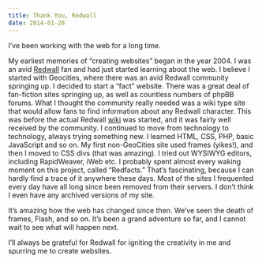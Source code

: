 ```yaml
---
title: Thank You, Redwall
date: 2014-01-28
---
```


I’ve been working with the web for a long time.

My earliest memories of “creating websites” began in the year 2004. I was an avid [Redwall](http://redwallabbey.com) fan and had just started learning about the web. I believe I started with Geocities, where there was an avid Redwall community springing up. I decided to start a “fact” website. There was a great deal of fan-fiction sites springing up, as well as countless numbers of phpBB forums. What I thought the community really needed was a wiki type site that would allow fans to find information about any Redwall character. This was before the actual Redwall [wiki](http://redwall.wikia.com) was started, and it was fairly well received by the community. I continued to move from technology to technology, always trying something new. I learned HTML, CSS, PHP, basic JavaScript and so on. My first non-GeoCities site used frames (yikes!), and then I moved to CSS divs (that was amazing). I tried out WYSIWYG editors, including RapidWeaver, iWeb etc. I probably spent almost every waking moment on this project, called “Redfacts.” That’s fascinating, because I can hardly find a trace of it anywhere these days. Most of the sites I frequented every day have all long since been removed from their servers. I don’t think I even have any archived versions of my site.

It’s amazing how the web has changed since then. We’ve seen the death of frames, Flash, and so on. It’s been a grand adventure so far, and I cannot wait to see what will happen next.

I’ll always be grateful for Redwall for igniting the creativity in me and spurring me to create websites.
